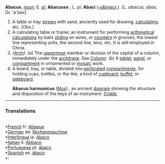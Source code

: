 '''Abacus''', ''[[noun (part of speech)|noun]]''; E. ''[[pl. (source)|pl.]]'' '''Abacuses''' ; L. pl. '''Abaci''' ([[-s&imacr]];). [L. ''abacus'', ''abax'', Gr. 'a`bax]

<ol>
<li>A table or tray [[strewn]] with sand, anciently used for drawing, [[calculating]], etc. [Obs.]

<li> A calculating table or frame; an instrument for performing [[arithmetical]] [[calculations]] by balls [[sliding]] on wires, or [[counters]] in grooves, the lowest line representing units, the second line, tens, etc. It is still employed in China.

<li> ''([[Arch (subject)|Arch]]).'' ''(a)'' The [[uppermost]] member or division of the capital of a column, immediately under the [[architrave]]. See [[Column]]. ''(b)'' A [[tablet]], [[panel]], or [[compartment]] in ornamented or [[mosaic]] work.

<li> A board, tray, or table, divided into [[perforated]] [[compartments]], for holding cups, bottles, or the like; a kind of [[cupboard]], [[buffet]], or [[sideboard]].

'''Abacus harmonicus''' ''([[Mus (subject)|Mus]]).'', an ancient [[diagram]] showing the structure and disposition of the keys of an instrument. ''[[Crabb. (source)|Crabb.]]''
</ol>
----
<P><H3>Translations</H3><BR>•[[French]] fr: [[Abaque]]<BR>•[[German]] de: [[Rechenmaschine]]<BR>•[[Interlingua]] ia: [[Abaco]]<BR>•[[Italian]] it: [[Abbaco]]<BR>•[[Portuguese]] pt: [[ ábaco]]<BR>•[[Spanish]] es: [[ ábaco]]<BR>•[[]]: [[]]